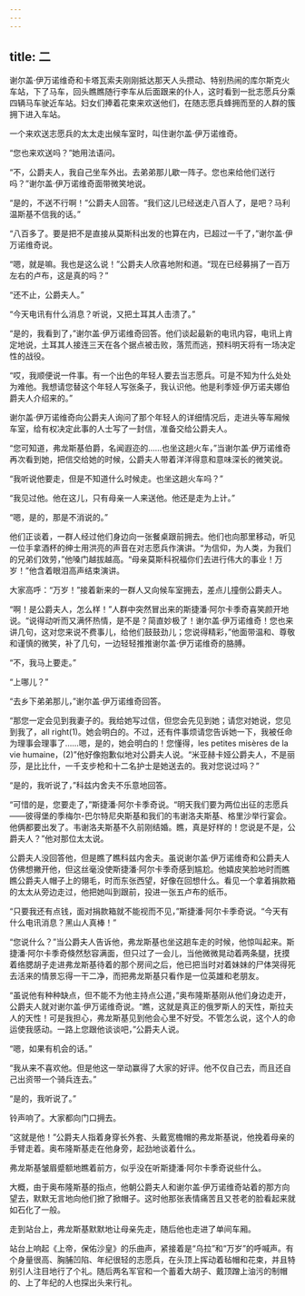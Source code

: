 ```yaml
---
---
---
```

title: 二
---




谢尔盖·伊万诺维奇和卡塔瓦索夫刚刚抵达那天人头攒动、特别热闹的库尔斯克火车站，下了马车，回头瞧瞧随行李车从后面跟来的仆人，这时看到一批志愿兵分乘四辆马车驶近车站。妇女们捧着花束来欢送他们，在随志愿兵蜂拥而至的人群的簇拥下进入车站。

一个来欢送志愿兵的太太走出候车室时，叫住谢尔盖·伊万诺维奇。

“您也来欢送吗？”她用法语问。

“不，公爵夫人，我自己坐车外出。去弟弟那儿歇一阵子。您也来给他们送行吗？”谢尔盖·伊万诺维奇面带微笑地说。

“是的，不送不行啊！”公爵夫人回答。“我们这儿已经送走八百人了，是吧？马利温斯基不信我的话。”

“八百多了。要是把不是直接从莫斯科出发的也算在内，已超过一千了，”谢尔盖·伊万诺维奇说。

“嗯，就是嘛。我也是这么说！”公爵夫人欣喜地附和道。“现在已经募捐了一百万左右的卢布，这是真的吗？”

“还不止，公爵夫人。”

“今天电讯有什么消息？听说，又把土耳其人击溃了。”

“是的，我看到了，”谢尔盖·伊万诺维奇回答。他们谈起最新的电讯内容，电讯上肯定地说，土耳其人接连三天在各个据点被击败，落荒而逃，预料明天将有一场决定性的战役。

“哎，我顺便说一件事。有一个出色的年轻人要去当志愿兵。可是不知为什么处处为难他。我想请您替这个年轻人写张条子，我认识他。他是利季娅·伊万诺夫娜伯爵夫人介绍来的。”

谢尔盖·伊万诺维奇向公爵夫人询问了那个年轻人的详细情况后，走进头等车厢候车室，给有权决定此事的人士写了一封信，准备交给公爵夫人。

“您可知道，弗龙斯基伯爵，名闻遐迩的……也坐这趟火车，”当谢尔盖·伊万诺维奇再次看到她，把信交给她的时候，公爵夫人带着洋洋得意和意味深长的微笑说。

“我听说他要走，但是不知道什么时候走。也坐这趟火车吗？”

“我见过他。他在这儿，只有母亲一人来送他。他还是走为上计。”

“嗯，是的，那是不消说的。”

他们正谈着，一群人经过他们身边向一张餐桌跟前拥去。他们也向那里移动，听见一位手拿酒杯的绅士用洪亮的声音在对志愿兵作演讲。“为信仰，为人类，为我们的兄弟们效劳，”他嗓门越拔越高。“母亲莫斯科祝福你们去进行伟大的事业！万岁！”他含着眼泪高声结束演讲。

大家高呼：“万岁！”接着新来的一群人又向候车室拥去，差点儿撞倒公爵夫人。

“啊！是公爵夫人，怎么样！”人群中突然冒出来的斯捷潘·阿尔卡季奇喜笑颜开地说。“说得动听而又满怀热情，是不是？简直妙极了！谢尔盖·伊万诺维奇！您也来讲几句，这对您来说不费事儿，给他们鼓鼓劲儿；您说得精彩，”他面带温和、尊敬和谨慎的微笑，补了几句，一边轻轻推推谢尔盖·伊万诺维奇的胳膊。

“不，我马上要走。”

“上哪儿？”

“去乡下弟弟那儿，”谢尔盖·伊万诺维奇回答。

“那您一定会见到我妻子的。我给她写过信，但您会先见到她；请您对她说，您见到我了，all right(1)。她会明白的。不过，还有件事烦请您告诉她一下，我被任命为理事会理事了……嗯，是的，她会明白的！您懂得，les petites misères de la vie humaine，(2)”他好像抱歉似地对公爵夫人说。“米亚赫卡娅公爵夫人，不是丽莎，是比比什，一千支步枪和十二名护士是她送去的。我对您说过吗？”

“是的，我听说了，”科兹内舍夫不乐意地回答。

“可惜的是，您要走了，”斯捷潘·阿尔卡季奇说。“明天我们要为两位出征的志愿兵——彼得堡的季梅尔-巴尔特尼央斯基和我们的韦谢洛夫斯基、格里沙举行宴会。他俩都要出发了。韦谢洛夫斯基不久前刚结婚。瞧，真是好样的！您说是不是，公爵夫人？”他对那位太太说。

公爵夫人没回答他，但是瞧了瞧科兹内舍夫。虽说谢尔盖·伊万诺维奇和公爵夫人仿佛想撇开他，但这丝毫没使斯捷潘·阿尔卡季奇感到尴尬。他嬉皮笑脸地时而瞧瞧公爵夫人帽子上的翎毛，时而东张西望，好像在回想什么。看见一个拿着捐款箱的太太从旁边走过，他把她叫到跟前，投进一张五卢布的纸币。

“只要我还有点钱，面对捐款箱就不能视而不见，”斯捷潘·阿尔卡季奇说。“今天有什么电讯消息？黑山人真棒！”

“您说什么？”当公爵夫人告诉他，弗龙斯基也坐这趟车走的时候，他惊叫起来。斯捷潘·阿尔卡季奇倏然愁容满面，但只过了一会儿，当他微微晃动着两条腿，抚摸着络腮胡子走进弗龙斯基待着的那个房间之后，他已把当时对着妹妹的尸体哭得死去活来的情景忘得一干二净，而把弗龙斯基只看作是一位英雄和老朋友。

“虽说他有种种缺点，但不能不为他主持点公道，”奥布隆斯基刚从他们身边走开，公爵夫人就对谢尔盖·伊万诺维奇说。“瞧，这就是真正的俄罗斯人的天性，斯拉夫人的天性！可是我担心，弗龙斯基见到他会心里不好受。不管怎么说，这个人的命运使我感动。一路上您跟他谈谈吧，”公爵夫人说。

“嗯，如果有机会的话。”

“我从来不喜欢他。但是他这一举动赢得了大家的好评。他不仅自己去，而且还自己出资带一个骑兵连去。”

“是的，我听说了。”

铃声响了。大家都向门口拥去。

“这就是他！”公爵夫人指着身穿长外套、头戴宽檐帽的弗龙斯基说，他挽着母亲的手臂走着。奥布隆斯基走在他身旁，起劲地谈着什么。

弗龙斯基皱眉蹙额地瞧着前方，似乎没在听斯捷潘·阿尔卡季奇说些什么。

大概，由于奥布隆斯基的指点，他朝公爵夫人和谢尔盖·伊万诺维奇站着的那方向望去，默默无言地向他们掀了掀帽子。这时他那张表情痛苦且又苍老的脸看起来就如石化了一般。

走到站台上，弗龙斯基默默地让母亲先走，随后他也走进了单间车厢。

站台上响起《上帝，保佑沙皇》的乐曲声，紧接着是“乌拉”和“万岁”的呼喊声。有个身量很高、胸脯凹陷、年纪很轻的志愿兵，在头顶上挥动着毡帽和花束，并且特别引人注目地行了个礼。随后两名军官和一个蓄着大胡子、戴顶蹭上油污的制帽的、上了年纪的人也探出头来行礼。